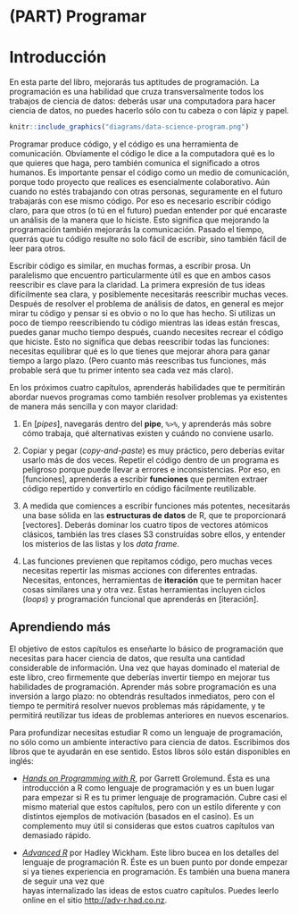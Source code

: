 # (PART) Programar {-}

# Introducción {#programar-intro}

En esta parte del libro, mejorarás tus aptitudes de programación. La programación es una habilidad que cruza transversalmente todos los trabajos de ciencia de datos: deberás usar una computadora para hacer ciencia de datos, no puedes hacerlo sólo con tu cabeza o con lápiz y papel.

```r
knitr::include_graphics("diagrams/data-science-program.png")
```

Programar produce código, y el código es una herramienta de comunicación. Obviamente el código le dice a la computadora qué es lo que quieres que haga, pero también comunica el significado a otros humanos. Es importante pensar el código como un medio de comunicación, porque todo proyecto que realices es esencialmente colaborativo.  Aún cuando no estés trabajando con otras personas, seguramente en el futuro trabajarás con ese mismo código.  Por eso es necesario escribir código claro, para que otros (o tú en el futuro) puedan entender por qué encaraste un análisis de la manera que lo hiciste. Esto significa que mejorando la programación también mejorarás la comunicación. Pasado el tiempo, querrás que tu código resulte no solo fácil de escribir, sino también fácil de leer para otros.     

Escribir código es similar,  en muchas formas, a escribir prosa. Un paralelismo que encuentro particularmente útil es que en ambos casos reescribir es clave para la claridad. La primera expresión de tus ideas difícilmente sea clara, y posiblemente necesitarás reescribir muchas veces. Después de resolver el problema de análisis de datos, en general es mejor mirar tu código y pensar si es obvio o no lo que has hecho.  Si utilizas un poco de tiempo reescribiendo tu código mientras las ideas están frescas, puedes ganar mucho tiempo después, cuando necesites recrear el código que hiciste. Esto no significa que debas reescribir todas las funciones: necesitas equilibrar qué es lo que tienes que mejorar ahora para ganar tiempo a largo plazo. (Pero cuanto más reescribas tus funciones, más probable será que tu primer intento sea cada vez más claro).

En los próximos cuatro capítulos, aprenderás habilidades que te permitirán abordar nuevos programas como también resolver problemas ya existentes de manera más sencilla y con mayor claridad: 

1.  En [_pipes_], navegarás dentro del __pipe__, `%>%`, y aprenderás más sobre cómo trabaja, qué alternativas existen y cuándo no conviene usarlo.

2.	Copiar y pegar (_copy-and-paste_) es muy práctico, pero deberías evitar usarlo más de dos veces. Repetir el código dentro de un programa es peligroso porque puede llevar a errores e inconsistencias. Por eso, en [funciones], aprenderás a escribir __funciones__ que permiten extraer código repertido y convertirlo en código fácilmente reutilizable.

3.	A medida que comiences a escribir funciones más potentes, necesitarás una base sólida en las __estructuras de datos__ de R, que te proporcionará [vectores]. Deberás dominar los cuatro tipos de vectores atómicos clásicos, también las tres clases S3 construídas sobre ellos, y entender los misterios de las listas y los _data frame_. 

4. 	Las funciones previenen que repitamos código, pero muchas veces necesitas repertir las mismas acciones con diferentes entradas. Necesitas, entonces, herramientas de __iteración__ que te permitan hacer cosas similares una y otra vez. Estas herramientas incluyen ciclos (_loops_) y programación funcional que aprenderás en [iteración].

## Aprendiendo más

El objetivo de estos capítulos es enseñarte lo básico de programación que necesitas para hacer ciencia de datos, que resulta una cantidad considerable de información. Una vez que hayas dominado el material de este libro, creo firmemente que deberías  invertir tiempo en mejorar tus habilidades de programación. Aprender más sobre programación es una inversión a largo plazo: no obtendrás resultados inmediatos, pero con el tiempo te permitirá resolver nuevos problemas más rápidamente, y te permitirá reutilizar tus ideas de problemas anteriores en nuevos escenarios.

Para profundizar necesitas estudiar R como un lenguaje de programación, no sólo como un ambiente interactivo para ciencia de datos. Escribimos dos libros que te ayudarán en ese sentido. Estos libros sólo están disponibles en inglés:

* [_Hands on Programming with R_](https://amzn.com/1449359019), 
  por Garrett Grolemund. Ésta es una introducción a R como lenguaje de programación 
  y es un buen lugar para empezar si R es tu primer lenguaje de programación. Cubre 
  casi el mismo material que estos capítulos, pero con un estilo diferente y con
  distintos ejemplos de motivación (basados en el casino). Es un complemento muy útil 
  si consideras que estos cuatros capítulos van demasiado rápido.
  
* [_Advanced R_](https://amzn.com/1466586966) por Hadley Wickham. Este libro bucea en los 
  detalles del lenguaje de programación R. Éste es un buen punto por donde empezar si
  ya tienes experiencia en programación. Es también una buena manera de seguir una vez que  
  hayas internalizado las ideas de estos cuatro capítulos. Puedes leerlo online en el sitio
  <http://adv-r.had.co.nz>.
 
